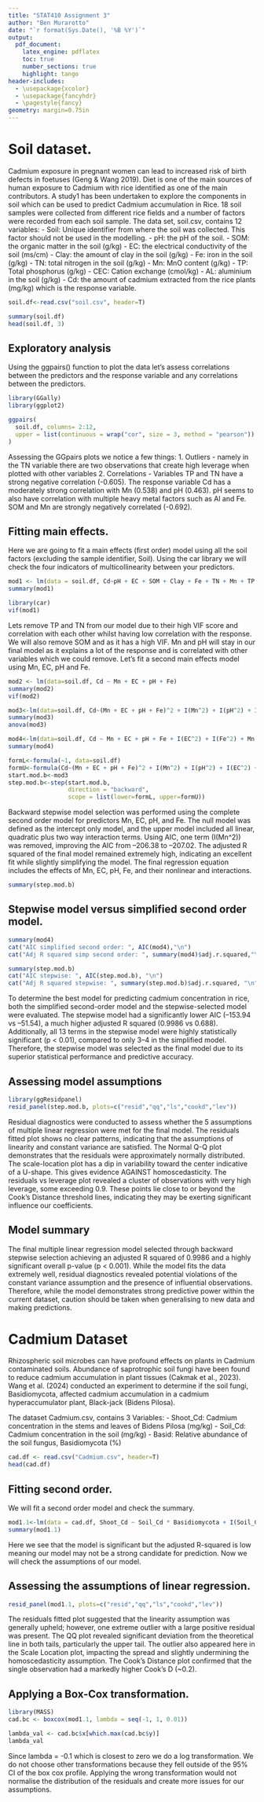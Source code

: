 ```yaml
---
title: "STAT410 Assignment 3"
author: "Ben Murarotto"
date: "`r format(Sys.Date(), '%B %Y')`"
output: 
  pdf_document:
    latex_engine: pdflatex
    toc: true
    number_sections: true
    highlight: tango
header-includes:
  - \usepackage{xcolor}
  - \usepackage{fancyhdr}
  - \pagestyle{fancy}
geometry: margin=0.75in
---
```



# Soil dataset.

Cadmium exposure in pregnant women can lead to increased risk of birth defects in foetuses (Geng & Wang 2019). Diet is one of the main sources of human exposure to Cadmium with rice identified as one of the main contributors. A study1 has been undertaken to explore the components in soil which can be used to predict Cadmium accumulation in Rice. 18 soil samples were collected from different rice fields and a number of factors were recorded from each soil sample. The data set, soil.csv, contains 12 variables:
- Soil: Unique identifier from where the soil was collected. This factor should not be used in the modelling.
- pH: the pH of the soil.
- SOM: the organic matter in the soil (g/kg)
- EC: the electrical conductivity of the soil (ms/cm)
- Clay: the amount of clay in the soil (g/kg)
- Fe: iron in the soil (g/kg)
- TN: total nitrogen in the soil (g/kg)
- Mn: MnO content (g/kg)
- TP: Total phosphorus (g/kg)
- CEC: Cation exchange (cmol/kg)
- AL: aluminium in the soil (g/kg)
- Cd: the amount of cadmium extracted from the rice plants (mg/kg) which is the response variable.

```r
soil.df<-read.csv("soil.csv", header=T)

summary(soil.df)
head(soil.df, 3)

```

## Exploratory analysis
Using the ggpairs() function to plot the data let's assess correlations between the predictors and the response variable and any correlations between the predictors.

```r
library(GGally)
library(ggplot2)

ggpairs(
  soil.df, columns= 2:12,
  upper = list(continuous = wrap("cor", size = 3, method = "pearson"))
)

```

Assessing the GGpairs plots we notice a few things:
  1. Outliers - namely in the TN variable there are two observations that create high leverage when plotted with other variables
  2. Correlations - Variables TP and TN have a strong negative correlation (-0.605). The response variable Cd has a moderately strong correlation with Mn (0.538) and pH (0.463). pH seems to also have correlation with multiple heavy metal factors such as Al and Fe. SOM and Mn are strongly negatively correlated (-0.692).
  
## Fitting main effects.

Here we are going to fit a main effects (first order) model using all the soil factors (excluding the sample identifier, Soil). Using the car library we will check the four indicators of multicollinearity between your predictors. 
```r
mod1 <- lm(data = soil.df, Cd~pH + EC + SOM + Clay + Fe + TN + Mn + TP + CEC + Al)
summary(mod1)
```


```r
library(car)
vif(mod1)
```
Lets remove TP and TN from our model due to their high VIF score and correlation with each other whilst having low correlation with the response. We will also remove SOM and as it has a high VIF. Mn and pH will stay in our final model as it explains a lot of the response and is correlated with other variables which we could remove.
Let's fit a second main effects model using Mn, EC, pH and Fe.

```r
mod2 <- lm(data=soil.df, Cd ~ Mn + EC + pH + Fe)
summary(mod2)
vif(mod2)
```

```r
mod3<-lm(data=soil.df, Cd~(Mn + EC + pH + Fe)^2 + I(Mn^2) + I(pH^2) + I(EC^2) + I(Fe^2))
summary(mod3)
anova(mod3)
```

```r
mod4<-lm(data=soil.df, Cd ~ Mn + EC + pH + Fe + I(EC^2) + I(Fe^2) + Mn:EC + pH:Fe)
summary(mod4)
```
```{=latex}
\begin{align*}
\hat{Cd} =\ & 0.2342 - 0.0805 \cdot \text{Mn} + 1.6725 \cdot \text{EC} 
- 0.0006 \cdot \text{pH} - 0.0314 \cdot \text{Fe} \\
& - 7.1327 \cdot \text{EC}^2 + 0.0011 \cdot \text{Fe}^2 \\
& + 1.9677 \cdot (\text{Mn} \cdot \text{EC}) 
+ 0.0006 \cdot (\text{pH} \cdot \text{Fe})
\end{align*}
```


```r
formL<-formula(~1, data=soil.df)
formU<-formula(Cd~(Mn + EC + pH + Fe)^2 + I(Mn^2) + I(pH^2) + I(EC^2) + I(Fe^2))
start.mod.b<-mod3
step.mod.b<-step(start.mod.b,
                 direction = "backward",
                 scope = list(lower=formL, upper=formU))


```

Backward stepwise model selection was performed using the complete second order model for predictors Mn, EC, pH, and Fe. The null model was defined as the intercept only model, and the upper model included all linear, quadratic plus two way interaction terms. Using AIC, one term (I(Mn^2)) was removed, improving the AIC from –206.38 to –207.02. The adjusted R squared of the final model remained extremely high, indicating an excellent fit while slightly simplifying the model. The final regression equation includes the effects of Mn, EC, pH, Fe, and their nonlinear and interactions.

```r
summary(step.mod.b)
```
```{=latex}
\begin{align*}
\hat{Cd} =\ & 0.2342 - 0.0805 \cdot \text{Mn} + 1.6725 \cdot \text{EC} 
- 0.0006 \cdot \text{pH} - 0.0314 \cdot \text{Fe} \\
& - 7.1327 \cdot \text{EC}^2 + 0.0011 \cdot \text{Fe}^2 \\
& + 1.9677 \cdot (\text{Mn} \cdot \text{EC}) 
+ 0.0006 \cdot (\text{pH} \cdot \text{Fe})
\end{align*}
```

## Stepwise model versus simplified second order model.

```r
summary(mod4)
cat("AIC simplified second order: ", AIC(mod4),"\n")
cat("Adj R squared simp second order: ", summary(mod4)$adj.r.squared,"\n")

summary(step.mod.b)
cat("AIC stepwise: ", AIC(step.mod.b), "\n")
cat("Adj R squared stepwise: ", summary(step.mod.b)$adj.r.squared, "\n")
```


To determine the best model for predicting cadmium concentration in rice, both the simplified second-order model and the stepwise-selected model were evaluated. The stepwise model had a significantly lower AIC (–153.94 vs –51.54), a much higher adjusted R squared (0.9986 vs 0.688). Additionally, all 13 terms in the stepwise model were highly statistically significant (p < 0.01), compared to only 3–4 in the simplified model. Therefore, the stepwise model was selected as the final model due to its superior statistical performance and predictive accuracy.


## Assessing model assumptions

```r
library(ggResidpanel)
resid_panel(step.mod.b, plots=c("resid","qq","ls","cookd","lev"))
```

Residual diagnostics were conducted to assess whether the 5 assumptions of multiple linear regression were met for the final model. The residuals fitted plot shows no clear patterns, indicating that the assumptions of linearity and constant variance are satisfied. The Normal Q-Q plot demonstrates that the residuals were approximately normally distributed. The scale-location plot has a dip in variability toward the center indicative of a U-shape. This gives evidence AGAINST homoscedasticity. The residuals vs leverage plot revealed a cluster of observations with very high leverage, some exceeding 0.9. These points lie close to or beyond the Cook's Distance threshold lines, indicating they may be exerting significant influence our coefficients. 

## Model summary

The final multiple linear regression model selected through backward stepwise selection achieving an adjusted R squared of 0.9986 and a highly significant overall p-value (p < 0.001). While the model fits the data extremely well, residual diagnostics revealed potential violations of the constant variance assumption and the presence of influential observations. Therefore, while the model demonstrates strong predictive power within the current dataset, caution should be taken when generalising to new data and making predictions.


# Cadmium Dataset
Rhizospheric soil microbes can have profound effects on plants in Cadmium contaminated soils. Abundance of saprotrophic soil fungi have been found to reduce cadmium accumulation in plant tissues (Cakmak et al., 2023). Wang et al. (2024) conducted an experiment to determine if the soil fungi, Basidiomycota, affected cadmium accumulation in a cadmium hyperaccumulator plant, Black-jack (Bidens Pilosa).

The dataset Cadmium.csv, contains 3 Variables:
- Shoot_Cd: Cadmium concentration in the stems and leaves of Bidens Pilosa (mg/kg)
- Soil_Cd: Cadmium concentration in the soil (mg/kg)
- Basid: Relative abundance of the soil fungus, Basidiomycota (%)


```r
cad.df <- read.csv("Cadmium.csv", header=T)
head(cad.df)
```

## Fitting second order.
We will fit a second order model and check the summary.

```r
mod1.1<-lm(data = cad.df, Shoot_Cd ~ Soil_Cd * Basidiomycota + I(Soil_Cd^2) + I(Basidiomycota^2))
summary(mod1.1)
```
Here we see that the model is significant but the adjusted R-squared is low meaning our model may not be a strong candidate for prediction. Now we will check the assumptions of our model.

## Assessing the assumptions of linear regression.

```r
resid_panel(mod1.1, plots=c("resid","qq","ls","cookd","lev"))
```
The residuals fitted plot suggested that the linearity assumption was generally upheld; however, one extreme outlier with a large positive residual was present. The QQ plot revealed significant deviation from the theoretical line in both tails, particularly the upper tail. The outlier also appeared here in the Scale Location plot, impacting the spread and slightly undermining the homoscedasticity assumption. The Cook’s Distance plot confirmed that the single observation had a markedly higher Cook’s D (~0.2).

## Applying a Box-Cox transformation.

```r
library(MASS)
cad.bc <- boxcox(mod1.1, lambda = seq(-1, 1, 0.01))

lambda_val <- cad.bc$x[which.max(cad.bc$y)]
lambda_val
```
Since lambda = -0.1 which is closest to zero we do a log transformation. We do not choose other transformations because they fell outside of the 95% CI of the box cox profile. Applying the wrong transformation would not normalise the distribution of the residuals and create more issues for our assumptions.
